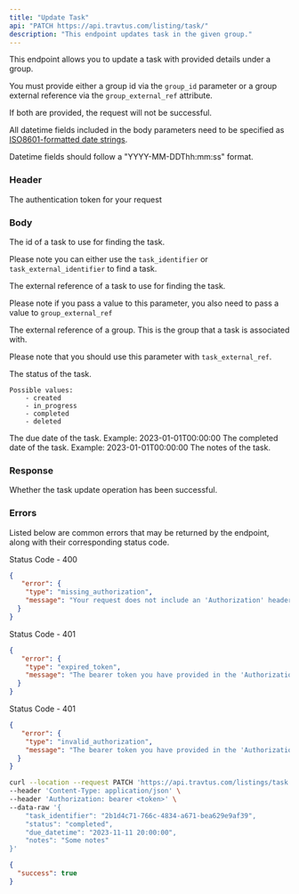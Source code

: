 ```yaml
---
title: "Update Task"
api: "PATCH https://api.travtus.com/listing/task/"
description: "This endpoint updates task in the given group."
---
```


This endpoint allows you to update a task with provided details under a group.

You must provide either a group id via the `group_id` parameter or a group external reference via the `group_external_ref` attribute.

If both are provided, the request will not be successful.

All datetime fields included in the body parameters need to be specified as [ISO8601-formatted date strings](https://en.wikipedia.org/wiki/ISO_8601).

Datetime fields should follow a "YYYY-MM-DDThh:mm:ss" format.

### Header

<ParamField header="Authorization" type="string" default="none" required>
  The authentication token for your request
</ParamField>

### Body

<ParamField body="task_identifier" type="string" default="none">
  The id of a task to use for finding the task.

  Please note you can either use the `task_identifier` or `task_external_identifier` to find a task.
</ParamField>

<ParamField body="task_external_ref" type="string" default="none">
  The external reference of a task to use for finding the task.

  Please note if you pass a value to this parameter, you also need to pass a value to `group_external_ref`
</ParamField>

<ParamField body="group_external_ref" type="string" default="none">
  The external reference of a group. This is the group that a task is associated with.

  Please note that you should use this parameter with `task_external_ref`.
</ParamField>

<ParamField body="status" type="enum" default="none">
    The status of the task.

    Possible values:
        - created
        - in_progress
        - completed
        - deleted
</ParamField>

<ParamField body="due_datetime" type="datetime" default="none">
    The due date of the task. Example: 2023-01-01T00:00:00
</ParamField>

<ParamField body="completed_datetime" type="string" default="none">
    The completed date of the task. Example: 2023-01-01T00:00:00
</ParamField>

<ParamField body="notes" type="string" default="none">
    The notes of the task.
</ParamField>

### Response
<ResponseField name="success" type="boolean">
  Whether the task update operation has been successful.
</ResponseField>

### Errors

Listed below are common errors that may be returned by the endpoint, along with their corresponding status code.

Status Code - 400
```json Missing Authorization header
{
   "error": {
    "type": "missing_authorization",
    "message": "Your request does not include an 'Authorization' header with a bearer token for your account."
  }
}
```

Status Code - 401
```json Expired Authorization header bearer token value
{
   "error": {
    "type": "expired_token",
    "message": "The bearer token you have provided in the 'Authorization' header has expired. Please obtain a new one."
  }
}
```

Status Code - 401
```json Invalid Authorization header bearer token value
{
   "error": {
    "type": "invalid_authorization",
    "message": "The bearer token you have provided in the 'Authorization' header is invalid."
  }
}
```

<RequestExample>

```bash Example Request
curl --location --request PATCH 'https://api.travtus.com/listings/task' \
--header 'Content-Type: application/json' \
--header 'Authorization: bearer <token>' \
--data-raw '{
    "task_identifier": "2b1d4c71-766c-4834-a671-bea629e9af39",
    "status": "completed",
    "due_datetime": "2023-11-11 20:00:00",
    "notes": "Some notes"
}'
```

</RequestExample>

<ResponseExample>

```json Response
{
  "success": true
}
```

</ResponseExample>
